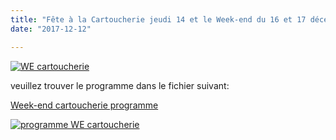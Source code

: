 ```yaml
---
title: "Fête à la Cartoucherie jeudi 14 et le Week-end du 16 et 17 décembre !"
date: "2017-12-12"

---
```


[![WE cartoucherie](/uploads/WE-cartoucherie-300x287.png)](http://fontaines-garonne.fr/wp-content/uploads/2017/12/WE-cartoucherie.png)

veuillez trouver le programme dans le fichier suivant:

[Week-end cartoucherie programme](http://fontaines-garonne.fr/wp-content/uploads/2017/12/Week-end-cartoucherie-programme.pdf)

[![programme WE cartoucherie](/uploads/programme-WE-cartoucherie-265x300.png)](http://fontaines-garonne.fr/wp-content/uploads/2017/12/programme-WE-cartoucherie.png)
